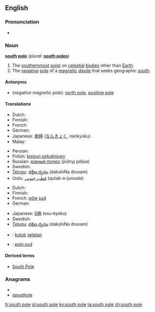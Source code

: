 {{also|South Pole}}
==English==

===Pronunciation===
* {{audio|en-us-south_pole.ogg|Audio (US)}}

===Noun===
'''[[south]] [[pole]]''' (''plural'': '''[[south poles]]''')

# The [[southernmost]] [[point]] on [[celestial]] [[body|bodies]] other than [[Earth]].
# The [[negative]] [[pole]] of a [[magnetic]] [[dipole]] that seeks geographic [[south]].

====Antonyms====
* (''negative magnetic pole''): [[north pole]], [[positive pole]]

====Translations====
{{trans-top|the southernmost point on a celestial body}}
* Dutch: {{t+|nl|zuidpool|m}}
* Finnish: {{t+|fi|etelänapa}}
* French: {{t+|fr|pôle Sud|m}}
* German: {{t-|de|Südpol|m}}
* Japanese: [[南極]] ([[なんきょく]], nankyoku)
* Malay: {{t|ms|kutub selatan|xs=Malay}}
{{trans-mid}}
* Persian: {{t|fa|قطب جنوب|tr=qotbe jonub|xs=Persian}}
* Polish: [[biegun południowy]] {{m}}
* Russian: [[южный полюс]] (júžnyj póljus) {{m}}
* Swedish: {{t+|sv|sydpol|c}}
* [[Telugu]]: [[దక్షిణ దృవం]] (dakshiNa druvam)
* Urdu: [[قطب جنوبی]] (qutab-e-junoobi) {{m}}
{{trans-bottom}}

{{trans-top|negative magnetic pole}}
* Dutch: {{t+|nl|zuidpool|m}}
* Finnish: {{t+|fi|etelänapa}}
* French: [[pôle]] [[sud]] {{m}}
* German: {{t-|de|Südpol|m}}
{{trans-mid}}
* Japanese: [[S極]] (esu-kyoku)
* Swedish: {{t|sv|sydpol|c}}
* [[Telugu]]: [[దక్షిణ దృవం]] (dakshiNa druvam)
{{trans-bottom}}

{{checktrans}}
<!--don't give the translation for South Pole!-->
* {{ttbc|Indonesian}}: [[kutub]] [[selatan]]
* {{ttbc|Interlingua}}: [[polo sud]]

====Derived terms====
* [[South Pole]]

===Anagrams===
* {{alphagram|ehloopstu}}
* [[spouthole#English|spouthole]]

[[fr:south pole]]
[[id:south pole]]
[[kn:south pole]]
[[ta:south pole]]
[[zh:south pole]]